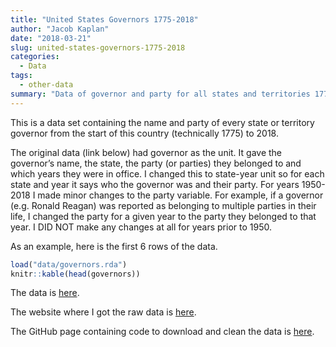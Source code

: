 ```yaml
---
title: "United States Governors 1775-2018"
author: "Jacob Kaplan"
date: "2018-03-21"
slug: united-states-governors-1775-2018
categories:
  - Data
tags:
  - other-data
summary: "Data of governor and party for all states and territories 1775-2018."
---
```


This is a data set containing the name and party of every state or territory governor from the start of this country (technically 1775) to 2018. 

The original data (link below) had governor as the unit. It gave the governor's name, the state, the party (or parties) they belonged to and which years they were in office. I changed this to state-year unit so for each state and year it says who the governor was and their party. For years 1950-2018 I made minor changes to the party variable. For example, if a governor (e.g. Ronald Reagan) was reported as belonging to multiple parties in their life, I changed the party for a given year to the party they belonged to that year. I DID NOT make any changes at all for years prior to 1950.


As an example, here is the first 6 rows of the data. 

```r
load("data/governors.rda")
knitr::kable(head(governors))
```

The data is [here](https://www.openicpsr.org/openicpsr/project/102000/version/V1/view).

The website where I got the raw data is [here](https://www.nga.org/cms/home).

The GitHub page containing code to download and clean the data is [here](https://github.com/jacobkap/governors).